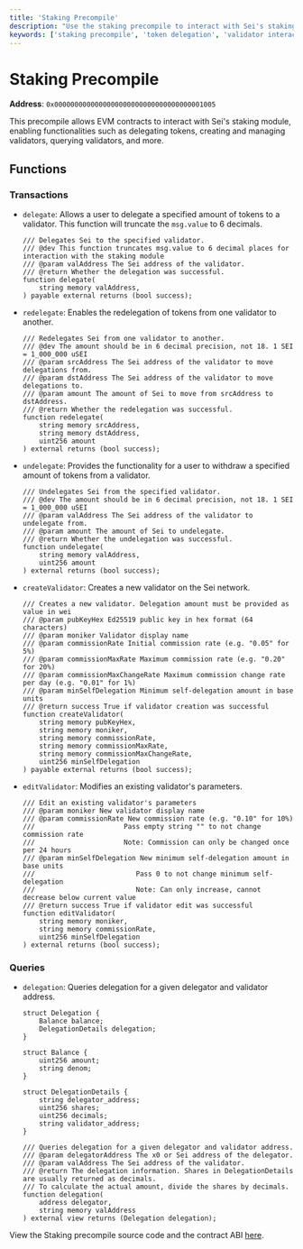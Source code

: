 ```yaml
---
title: 'Staking Precompile'
description: "Use the staking precompile to interact with Sei's staking module directly from EVM smart contracts, enabling token delegation, redelegation, validator creation, and querying validator information."
keywords: ['staking precompile', 'token delegation', 'validator interactions', 'sei staking', 'redelegation', 'validator creation']
---
```



# Staking Precompile

**Address**: `0x0000000000000000000000000000000000001005`

This precompile allows EVM contracts to interact with Sei's staking module,
enabling functionalities such as delegating tokens, creating and managing validators, querying validators, and more.

## Functions

### Transactions

- `delegate`: Allows a user to delegate a specified amount of tokens to a validator. This function will truncate the `msg.value` to 6 decimals.

  ```solidity copy
  /// Delegates Sei to the specified validator.
  /// @dev This function truncates msg.value to 6 decimal places for interaction with the staking module
  /// @param valAddress The Sei address of the validator.
  /// @return Whether the delegation was successful.
  function delegate(
      string memory valAddress,
  ) payable external returns (bool success);
  ```

- `redelegate`: Enables the redelegation of tokens from one validator to another.

  ```solidity copy
  /// Redelegates Sei from one validator to another.
  /// @dev The amount should be in 6 decimal precision, not 18. 1 SEI = 1_000_000 uSEI
  /// @param srcAddress The Sei address of the validator to move delegations from.
  /// @param dstAddress The Sei address of the validator to move delegations to.
  /// @param amount The amount of Sei to move from srcAddress to dstAddress.
  /// @return Whether the redelegation was successful.
  function redelegate(
      string memory srcAddress,
      string memory dstAddress,
      uint256 amount
  ) external returns (bool success);
  ```

- `undelegate`: Provides the functionality for a user to withdraw a specified amount of tokens from a validator.

  ```solidity copy
  /// Undelegates Sei from the specified validator.
  /// @dev The amount should be in 6 decimal precision, not 18. 1 SEI = 1_000_000 uSEI
  /// @param valAddress The Sei address of the validator to undelegate from.
  /// @param amount The amount of Sei to undelegate.
  /// @return Whether the undelegation was successful.
  function undelegate(
      string memory valAddress,
      uint256 amount
  ) external returns (bool success);
  ```

- `createValidator`: Creates a new validator on the Sei network.

  ```solidity copy
  /// Creates a new validator. Delegation amount must be provided as value in wei
  /// @param pubKeyHex Ed25519 public key in hex format (64 characters)
  /// @param moniker Validator display name
  /// @param commissionRate Initial commission rate (e.g. "0.05" for 5%)
  /// @param commissionMaxRate Maximum commission rate (e.g. "0.20" for 20%)
  /// @param commissionMaxChangeRate Maximum commission change rate per day (e.g. "0.01" for 1%)
  /// @param minSelfDelegation Minimum self-delegation amount in base units
  /// @return success True if validator creation was successful
  function createValidator(
      string memory pubKeyHex,
      string memory moniker,
      string memory commissionRate,
      string memory commissionMaxRate,
      string memory commissionMaxChangeRate,
      uint256 minSelfDelegation
  ) payable external returns (bool success);
  ```

- `editValidator`: Modifies an existing validator's parameters.

  ```solidity copy
  /// Edit an existing validator's parameters
  /// @param moniker New validator display name
  /// @param commissionRate New commission rate (e.g. "0.10" for 10%)
  ///                      Pass empty string "" to not change commission rate
  ///                      Note: Commission can only be changed once per 24 hours
  /// @param minSelfDelegation New minimum self-delegation amount in base units
  ///                         Pass 0 to not change minimum self-delegation
  ///                         Note: Can only increase, cannot decrease below current value
  /// @return success True if validator edit was successful
  function editValidator(
      string memory moniker,
      string memory commissionRate,
      uint256 minSelfDelegation
  ) external returns (bool success);
  ```

### Queries

- `delegation`: Queries delegation for a given delegator and validator address.

  ```solidity copy
  struct Delegation {
      Balance balance;
      DelegationDetails delegation;
  }

  struct Balance {
      uint256 amount;
      string denom;
  }

  struct DelegationDetails {
      string delegator_address;
      uint256 shares;
      uint256 decimals;
      string validator_address;
  }

  /// Queries delegation for a given delegator and validator address.
  /// @param delegatorAddress The x0 or Sei address of the delegator.
  /// @param valAddress The Sei address of the validator.
  /// @return The delegation information. Shares in DelegationDetails are usually returned as decimals.
  /// To calculate the actual amount, divide the shares by decimals.
  function delegation(
      address delegator,
      string memory valAddress
  ) external view returns (Delegation delegation);
  ```

<Callout type="info">View the Staking precompile source code and the contract ABI [here](https://github.com/sei-protocol/sei-chain/tree/evm/precompiles/staking).</Callout>
